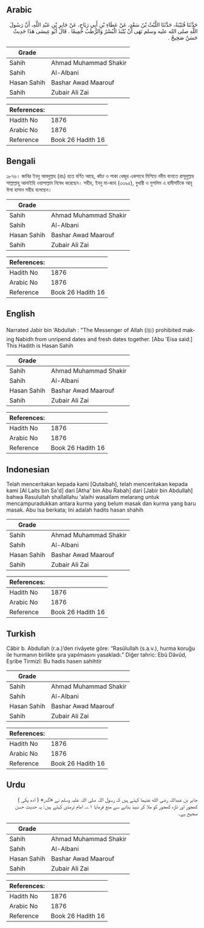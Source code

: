 ## Arabic

<div dir="rtl" lang="ar" style={{fontSize:'larger',backgroundColor:'#f8f9fa',padding:20}}>حَدَّثَنَا قُتَيْبَةُ، حَدَّثَنَا اللَّيْثُ بْنُ سَعْدٍ، عَنْ عَطَاءِ بْنِ أَبِي رَبَاحٍ، عَنْ جَابِرِ بْنِ عَبْدِ اللَّهِ، أَنَّ رَسُولَ اللَّهِ صلى الله عليه وسلم نَهَى أَنْ يُنْبَذَ الْبُسْرُ وَالرُّطَبُ جَمِيعًا ‏.‏ قَالَ أَبُو عِيسَى هَذَا حَدِيثٌ حَسَنٌ صَحِيحٌ ‏.‏</div><div style={{backgroundColor:'#f8f9fa',padding:20, marginBottom: 10}}><table>
      <thead>
        <tr>
          <th>Grade</th>
          <th></th>
        </tr>
      </thead>
      <tbody>
<tr><td>Sahih</td><td>Ahmad Muhammad Shakir</td></tr><tr><td>Sahih</td><td>Al-Albani</td></tr><tr><td>Hasan Sahih</td><td>Bashar Awad Maarouf</td></tr><tr><td>Sahih</td><td>Zubair Ali Zai</td></tr></tbody></table><table>
        <thead>
          <tr>
            <th>References:</th>
            <th></th>
          </tr>
        </thead>
        <tbody><tr><td>Hadith No</td><td>1876</td></tr><tr><td>Arabic No</td><td>1876</td></tr><tr><td>Reference</td><td>Book 26 Hadith 16</td></tr></tbody></table></div>

## Bengali

<div dir="ltr" lang="bn" style={{fontSize:'larger',backgroundColor:'#f8f9fa',padding:20}}>১৮৭৬। জাবির ইবনু আবদুল্লাহ (রাঃ) হতে বর্ণিত আছে, কাঁচা ও পাকা খেজুর একসাথে মিশিয়ে নবীয বানাতে রাসূলুল্লাহ সাল্লাল্লাহু আলাইহি ওয়াসাল্লাম নিষেধ করেছেন। সহীহ, ইবনু মা-জাহ (৩৩৯৫), বুখারী ও মুসলিম এ হাদীসটিকে আবূ ঈসা হাসান সহীহ বলেছেন।</div><div style={{backgroundColor:'#f8f9fa',padding:20, marginBottom: 10}}><table>
      <thead>
        <tr>
          <th>Grade</th>
          <th></th>
        </tr>
      </thead>
      <tbody>
<tr><td>Sahih</td><td>Ahmad Muhammad Shakir</td></tr><tr><td>Sahih</td><td>Al-Albani</td></tr><tr><td>Hasan Sahih</td><td>Bashar Awad Maarouf</td></tr><tr><td>Sahih</td><td>Zubair Ali Zai</td></tr></tbody></table><table>
        <thead>
          <tr>
            <th>References:</th>
            <th></th>
          </tr>
        </thead>
        <tbody><tr><td>Hadith No</td><td>1876</td></tr><tr><td>Arabic No</td><td>1876</td></tr><tr><td>Reference</td><td>Book 26 Hadith 16</td></tr></tbody></table></div>

## English

<div dir="ltr" lang="en" style={{fontSize:'larger',backgroundColor:'#f8f9fa',padding:20}}>Narrated Jabir bin ‘Abdullah : "The Messenger of Allah (ﷺ) prohibited making Nabidh from unripend dates and fresh dates together. [Abu 'Eisa said:] This Hadith is Hasan Sahih</div><div style={{backgroundColor:'#f8f9fa',padding:20, marginBottom: 10}}><table>
      <thead>
        <tr>
          <th>Grade</th>
          <th></th>
        </tr>
      </thead>
      <tbody>
<tr><td>Sahih</td><td>Ahmad Muhammad Shakir</td></tr><tr><td>Sahih</td><td>Al-Albani</td></tr><tr><td>Hasan Sahih</td><td>Bashar Awad Maarouf</td></tr><tr><td>Sahih</td><td>Zubair Ali Zai</td></tr></tbody></table><table>
        <thead>
          <tr>
            <th>References:</th>
            <th></th>
          </tr>
        </thead>
        <tbody><tr><td>Hadith No</td><td>1876</td></tr><tr><td>Arabic No</td><td>1876</td></tr><tr><td>Reference</td><td>Book 26 Hadith 16</td></tr></tbody></table></div>

## Indonesian

<div dir="ltr" lang="id" style={{fontSize:'larger',backgroundColor:'#f8f9fa',padding:20}}>Telah menceritakan kepada kami [Qutaibah], telah menceritakan kepada kami [Al Laits bin Sa'd] dari [Atha' bin Abu Rabah] dari [Jabir bin Abdullah] bahwa Rasulullah shallallahu 'alaihi wasallam melarang untuk mencampuradukkan antara kurma yang belum masak dan kurma yang baru masak. Abu Isa berkata; Ini adalah hadits hasan shahih</div><div style={{backgroundColor:'#f8f9fa',padding:20, marginBottom: 10}}><table>
      <thead>
        <tr>
          <th>Grade</th>
          <th></th>
        </tr>
      </thead>
      <tbody>
<tr><td>Sahih</td><td>Ahmad Muhammad Shakir</td></tr><tr><td>Sahih</td><td>Al-Albani</td></tr><tr><td>Hasan Sahih</td><td>Bashar Awad Maarouf</td></tr><tr><td>Sahih</td><td>Zubair Ali Zai</td></tr></tbody></table><table>
        <thead>
          <tr>
            <th>References:</th>
            <th></th>
          </tr>
        </thead>
        <tbody><tr><td>Hadith No</td><td>1876</td></tr><tr><td>Arabic No</td><td>1876</td></tr><tr><td>Reference</td><td>Book 26 Hadith 16</td></tr></tbody></table></div>

## Turkish

<div dir="ltr" lang="tr" style={{fontSize:'larger',backgroundColor:'#f8f9fa',padding:20}}>Câbir b. Abdullah (r.a.)’den rivâyete göre: “Rasûlullah (s.a.v.), hurma koruğu ile hurmanın birlikte şıra yapılmasını yasakladı.” Diğer tahric: Ebû Dâvûd, Eşribe Tirmizî: Bu hadis hasen sahihtir</div><div style={{backgroundColor:'#f8f9fa',padding:20, marginBottom: 10}}><table>
      <thead>
        <tr>
          <th>Grade</th>
          <th></th>
        </tr>
      </thead>
      <tbody>
<tr><td>Sahih</td><td>Ahmad Muhammad Shakir</td></tr><tr><td>Sahih</td><td>Al-Albani</td></tr><tr><td>Hasan Sahih</td><td>Bashar Awad Maarouf</td></tr><tr><td>Sahih</td><td>Zubair Ali Zai</td></tr></tbody></table><table>
        <thead>
          <tr>
            <th>References:</th>
            <th></th>
          </tr>
        </thead>
        <tbody><tr><td>Hadith No</td><td>1876</td></tr><tr><td>Arabic No</td><td>1876</td></tr><tr><td>Reference</td><td>Book 26 Hadith 16</td></tr></tbody></table></div>

## Urdu

<div dir="rtl" lang="ur" style={{fontSize:'larger',backgroundColor:'#f8f9fa',padding:20}}>جابر بن عبداللہ رضی الله عنہما کہتے ہیں کہ رسول اللہ صلی اللہ علیہ وسلم نے «گدر» ( ادھ پکی ) کھجور اور تازہ کھجور کو ملا کر نبیذ بنانے سے منع فرمایا ۱؎۔ امام ترمذی کہتے ہیں: یہ حدیث حسن صحیح ہے۔</div><div style={{backgroundColor:'#f8f9fa',padding:20, marginBottom: 10}}><table>
      <thead>
        <tr>
          <th>Grade</th>
          <th></th>
        </tr>
      </thead>
      <tbody>
<tr><td>Sahih</td><td>Ahmad Muhammad Shakir</td></tr><tr><td>Sahih</td><td>Al-Albani</td></tr><tr><td>Hasan Sahih</td><td>Bashar Awad Maarouf</td></tr><tr><td>Sahih</td><td>Zubair Ali Zai</td></tr></tbody></table><table>
        <thead>
          <tr>
            <th>References:</th>
            <th></th>
          </tr>
        </thead>
        <tbody><tr><td>Hadith No</td><td>1876</td></tr><tr><td>Arabic No</td><td>1876</td></tr><tr><td>Reference</td><td>Book 26 Hadith 16</td></tr></tbody></table></div>